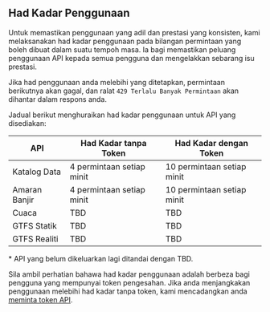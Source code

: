 ## Had Kadar Penggunaan

Untuk memastikan penggunaan yang adil dan prestasi yang konsisten, kami melaksanakan had kadar penggunaan pada bilangan permintaan yang boleh dibuat dalam suatu tempoh masa. Ia bagi memastikan peluang penggunaan API kepada semua pengguna dan mengelakkan sebarang isu prestasi.

Jika had penggunaan anda melebihi yang ditetapkan, permintaan berikutnya akan gagal, dan ralat `429 Terlalu Banyak Permintaan` akan dihantar dalam respons anda.

Jadual berikut menghuraikan had kadar penggunaan untuk API yang disediakan:

| API           | Had Kadar tanpa Token     | Had Kadar dengan Token     |
| ------------- | ------------------------- | -------------------------- |
| Katalog Data  | 4 permintaan setiap minit | 10 permintaan setiap minit |
| Amaran Banjir | 4 permintaan setiap minit | 10 permintaan setiap minit |
| Cuaca         | TBD                       | TBD                        |
| GTFS Statik   | TBD                       | TBD                        |
| GTFS Realiti  | TBD                       | TBD                        |

<span className="text-sm italic">* API yang belum dikeluarkan lagi ditandai dengan TBD.</span>

Sila ambil perhatian bahawa had kadar penggunaan adalah berbeza bagi pengguna yang mempunyai token pengesahan. Jika anda menjangkakan penggunaan melebihi had kadar tanpa token, kami mencadangkan anda [meminta token API](/authentication).
